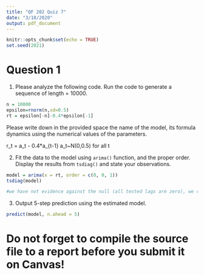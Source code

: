 ---
title: "QF 202 Quiz 7"
date: "3/18/2020"
output: pdf_document
---

```{r setup, include=FALSE}
knitr::opts_chunk$set(echo = TRUE)
set.seed(2021)
```

# Question 1

1. Please analyze the following code. Run the code to generate a sequence of length = 10000. 

```{r}
n = 10000
epsilon=rnorm(n,sd=0.5)
rt = epsilon[-n]-0.4*epsilon[-1]

```

Please write down in the provided space the name of the model, its formula dynamics using the numerical values of the parameters.


r_t = a_t - 0.4*a_{t-1}
a_t~N(0,0.5) for all t


2. Fit the data to the model using `arima()` function, and the proper order. Display the results from `tsdiag()` and state your observations.
```{r}
model = arima(x = rt, order = c(0, 0, 1))
tsdiag(model)

#we have not evidence against the null (all tested lags are zero), we can assume the series is stationary and modeled correctly
```

3. Output 5-step prediction using the estimated model. 

```{r}
predict(model, n.ahead = 5)
```


# Do not forget to compile the source file to a report before you submit it on Canvas!
